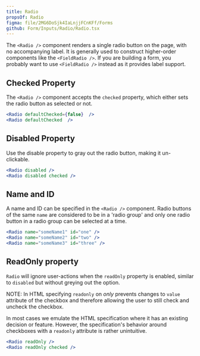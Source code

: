 ```yaml
---
title: Radio
propsOf: Radio
figma: file/2MG6DoSjk4IaLnjjFCnKFf/Forms
github: Form/Inputs/Radio/Radio.tsx
---
```


The `<Radio />` component renders a single radio button on the page, with no accompanying label. It is generally used to construct higher-order components like the `<FieldRadio />`. If you are building a form, you probably want to use `<FieldRadio />` instead as it provides label support.

## Checked Property

The `<Radio />` component accepts the `checked` property, which either sets the radio button as selected or not.

```jsx
<Radio defaultChecked={false}  />
<Radio defaultChecked  />
```

## Disabled Property

Use the disable property to gray out the radio button, making it un-clickable.

```jsx
<Radio disabled />
<Radio disabled checked />
```

## Name and ID

A name and ID can be specified in the `<Radio />` component. Radio buttons of the same `name` are considered to be in a 'radio group' and only one radio button in a radio group can be selected at a time.

```jsx
<Radio name="someName1" id="one" />
<Radio name="someName2" id="two" />
<Radio name="someName3" id="three" />
```

## ReadOnly property

`Radio` will ignore user-actions when the `readOnly` property is enabled, similar to `disabled` but without greying out the option.

NOTE: In HTML specifying `readonly` on _only_ prevents changes to `value` attribute of the checkbox and therefore allowing the user to still check and uncheck the checkbox.

In most cases we emulate the HTML specification where it has an existing decision or feature. However, the specification's behavior around checkboxes with a `readonly` attribute is rather unintuitive.

```jsx
<Radio readOnly />
<Radio readOnly checked />
```
